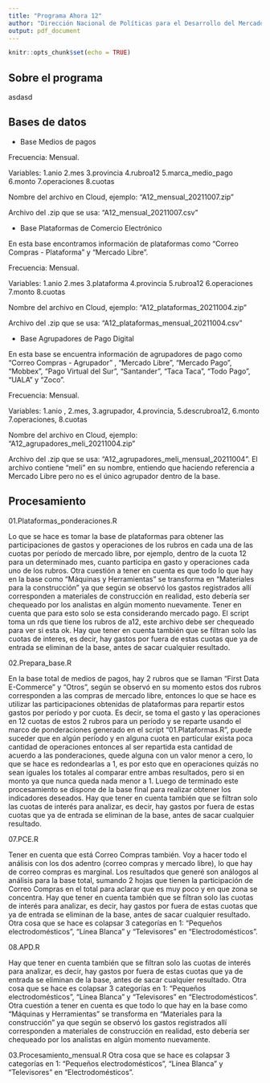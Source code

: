 ```yaml
---
title: "Programa Ahora 12"
author: "Dirección Nacional de Políticas para el Desarrollo del Mercado Interno"
output: pdf_document
---
```


```r
knitr::opts_chunk$set(echo = TRUE)
```

## Sobre el programa

asdasd

## Bases de datos

-   Base Medios de pagos

Frecuencia: Mensual.

Variables: 1.anio 2.mes 3.provincia 4.rubroa12 5.marca_medio_pago 6.monto 7.operaciones 8.cuotas

Nombre del archivo en Cloud, ejemplo: "A12_mensual_20211007.zip"

Archivo del .zip que se usa: "A12_mensual_20211007.csv"

-   Base Plataformas de Comercio Electrónico

En esta base encontramos información de plataformas como "Correo Compras - Plataforma" y "Mercado Libre".

Frecuencia: Mensual.

Variables: 1.anio 2.mes 3.plataforma 4.provincia 5.rubroa12 6.operaciones 7.monto 8.cuotas

Nombre del archivo en Cloud, ejemplo: "A12_plataformas_20211004.zip"

Archivo del .zip que se usa: "A12_plataformas_mensual_20211004.csv"

-   Base Agrupadores de Pago Digital

En esta base se encuentra información de agrupadores de pago como "Correo Compras - Agrupador" , "Mercado Libre", "Mercado Pago", "Mobbex", "Pago Virtual del Sur", "Santander", "Taca Taca", "Todo Pago", "UALA" y "Zoco".

Frecuencia: Mensual.

Variables: 1.anio , 2.mes, 3.agrupador, 4.provincia, 5.descrubroa12, 6.monto 7.operaciones, 8.cuotas

Nombre del archivo en Cloud, ejemplo: "A12_agrupadores_meli_20211004.zip"

Archivo del .zip que se usa: "A12_agrupadores_meli_mensual_20211004". El archivo contiene "meli" en su nombre, entiendo que haciendo referencia a Mercado Libre pero no es el único agrupador dentro de la base.


## Procesamiento

01.Plataformas_ponderaciones.R

Lo que se hace es tomar la base de plataformas para obtener las participaciones de gastos y operaciones de los rubros en cada una de las cuotas por período de mercado libre, por ejemplo, dentro de la cuota 12 para un determinado mes, cuanto participa en gasto y operaciones cada uno de los rubros. Otra cuestión a tener en cuenta es que todo lo que hay en la base como "Máquinas y Herramientas" se transforma en "Materiales para la construcción" ya que según se observó los gastos registrados allí corresponden a materiales de construcción en realidad, esto debería ser chequeado por los analistas en algún momento nuevamente. Tener en cuenta que para esto solo se esta considerando mercado pago. El script toma un rds que tiene los rubros de a12, este archivo debe ser chequeado para ver si esta ok. Hay que tener en cuenta también que se filtran solo las cuotas de interes, es decir, hay gastos por fuera de estas cuotas que ya de entrada se eliminan de la base, antes de sacar cualquier resultado.


02.Prepara_base.R

En la base total de medios de pagos, hay 2 rubros que se llaman "First Data E-Commerce" y "Otros", según se observó en su momento estos dos rubros corresponden a las compras de mercado libre, entonces lo que se hace es utilizar las participaciones obtenidas de plataformas para repartir estos gastos por período y por cuota. Es decir, se toma el gasto y las operaciones en 12 cuotas de estos 2 rubros para un período y se reparte usando el marco de ponderaciones generado en el script "01.Plataformas.R", puede suceder que en algún período y en alguna cuota en particular exista poca cantidad de operaciones entonces al ser repartida esta cantidad de acuerdo a las ponderaciones, quede alguna con un valor menor a cero, lo que se hace es redondearlas a 1, es por esto que en operaciones quizás no sean iguales los totales al comparar entre ambas resultados, pero si en monto ya que nunca queda nada menor a 1. Luego de terminado este procesamiento se dispone de la base final para realizar obtener los indicadores deseados. Hay que tener en cuenta también que se filtran solo las cuotas de interés para analizar, es decir, hay gastos por fuera de estas cuotas que ya de entrada se eliminan de la base, antes de sacar cualquier resultado.


07.PCE.R

Tener en cuenta que está Correo Compras también. Voy a hacer todo el análisis con los dos adentro (correo compras y mercado libre), lo que hay de correo compras es marginal. Los resultados que generé son análogos al análisis para la base total, sumando 2 hojas que tienen la participación de Correo Compras en el total para aclarar que es muy poco y en que zona se concentra.  Hay que tener en cuenta también que se filtran solo las cuotas de interés para analizar, es decir, hay gastos por fuera de estas cuotas que ya de entrada se eliminan de la base, antes de sacar cualquier resultado.  Otra cosa que se hace es colapsar 3 categorías en 1: "Pequeños electrodomésticos", "Línea Blanca" y "Televisores" en "Electrodomésticos".

08.APD.R

Hay que tener en cuenta también que se filtran solo las cuotas de interés para analizar, es decir, hay gastos por fuera de estas cuotas que ya de entrada se eliminan de la base, antes de sacar cualquier resultado. Otra cosa que se hace es colapsar 3 categorías en 1: "Pequeños electrodomésticos", "Línea Blanca" y "Televisores" en "Electrodomésticos". Otra cuestión a tener en cuenta es que todo lo que hay en la base como "Máquinas y Herramientas" se transforma en "Materiales para la construcción" ya que según se observó los gastos registrados allí corresponden a materiales de construcción en realidad, esto debería ser chequeado por los analistas en algún momento nuevamente.


03.Procesamiento_mensual.R
 Otra cosa que se hace es colapsar 3 categorías en 1: "Pequeños electrodomésticos", "Línea Blanca" y "Televisores" en "Electrodomésticos".





